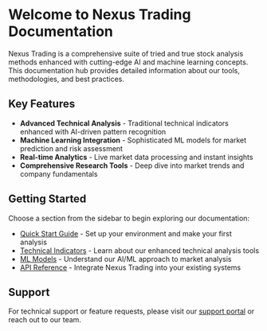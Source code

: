 # Welcome to Nexus Trading Documentation

Nexus Trading is a comprehensive suite of tried and true stock analysis methods enhanced with cutting-edge AI and machine learning concepts. This documentation hub provides detailed information about our tools, methodologies, and best practices.

## Key Features

- **Advanced Technical Analysis** - Traditional technical indicators enhanced with AI-driven pattern recognition
- **Machine Learning Integration** - Sophisticated ML models for market prediction and risk assessment
- **Real-time Analytics** - Live market data processing and instant insights
- **Comprehensive Research Tools** - Deep dive into market trends and company fundamentals

## Getting Started

Choose a section from the sidebar to begin exploring our documentation:

- [Quick Start Guide](/getting-started) - Set up your environment and make your first analysis
- [Technical Indicators](/technical-analysis) - Learn about our enhanced technical analysis tools
- [ML Models](/ml-models) - Understand our AI/ML approach to market analysis
- [API Reference](/api) - Integrate Nexus Trading into your existing systems

## Support

For technical support or feature requests, please visit our [support portal](/support) or reach out to our team.
